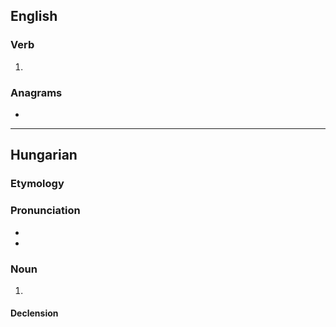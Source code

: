 ==English==

===Verb===
{{head|en|verb form}}

# {{en-past of|partner}}

===Anagrams===
* {{anagrams|en|Terpander}}

----

==Hungarian==

===Etymology===
{{hu-suffix|partner|ed|nocat=y}}

===Pronunciation===
* {{hu-IPA}}
* {{hyphenation|part|ne|red|lang=hu}}

===Noun===
{{head|hu|noun form}}

# {{hu-inflection of|partner|2s|pos}}

====Declension====
{{hu-infl-nom|partnerede|e|n=sg|esm_sg=1}}